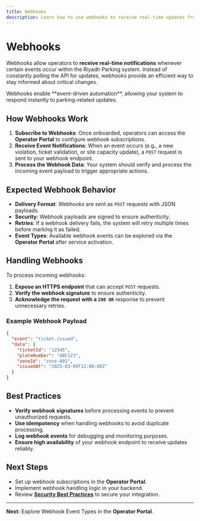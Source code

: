 ```yaml
---
title: Webhooks
description: Learn how to use webhooks to receive real-time updates from the Riyadh Parking API.
---
```



# Webhooks

Webhooks allow operators to **receive real-time notifications** whenever certain events occur within the Riyadh Parking system. Instead of constantly polling the API for updates, webhooks provide an efficient way to stay informed about critical changes.

<Info>
Webhooks enable **event-driven automation**, allowing your system to respond instantly to parking-related updates.
</Info>

## How Webhooks Work

1. **Subscribe to Webhooks**: Once onboarded, operators can access the **Operator Portal** to configure webhook subscriptions.
2. **Receive Event Notifications**: When an event occurs (e.g., a new violation, ticket validation, or site capacity update), a `POST` request is sent to your webhook endpoint.
3. **Process the Webhook Data**: Your system should verify and process the incoming event payload to trigger appropriate actions.
 
## Expected Webhook Behavior

- **Delivery Format**: Webhooks are sent as `POST` requests with JSON payloads.
- **Security**: Webhook payloads are signed to ensure authenticity.
- **Retries**: If a webhook delivery fails, the system will retry multiple times before marking it as failed.
- **Event Types**: Available webhook events can be explored via the **Operator Portal** after service activation.

## Handling Webhooks

To process incoming webhooks:
1. **Expose an HTTPS endpoint** that can accept `POST` requests.
2. **Verify the webhook signature** to ensure authenticity.
3. **Acknowledge the request with a `200 OK`** response to prevent unnecessary retries.

### Example Webhook Payload
```json
{
  "event": "ticket.issued",
  "data": {
    "ticketId": "12345",
    "plateNumber": "ABC123",
    "zoneId": "zone-001",
    "issuedAt": "2025-03-09T12:00:00Z"
  }
}
```

## Best Practices

- **Verify webhook signatures** before processing events to prevent unauthorized requests.
- **Use idempotency** when handling webhooks to avoid duplicate processing.
- **Log webhook events** for debugging and monitoring purposes.
- **Ensure high availability** of your webhook endpoint to receive updates reliably.

## Next Steps
- Set up webhook subscriptions in the **Operator Portal**.
- Implement webhook handling logic in your backend.
- Review **[Security Best Practices](../../development/security.mdx)** to secure your integration.

---

**Next:** Explore Webhook Event Types in the **Operator Portal**.
